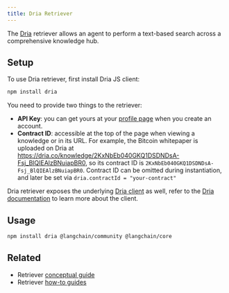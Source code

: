 ```yaml
---
title: Dria Retriever
---
```


The [Dria](https://dria.co/) retriever allows an agent to perform a text-based search across a comprehensive knowledge hub.

## Setup

To use Dria retriever, first install Dria JS client:

```bash npm
npm install dria
```
You need to provide two things to the retriever:

- **API Key**: you can get yours at your [profile page](https://dria.co/) when you create an account.
- **Contract ID**: accessible at the top of the page when viewing a knowledge or in its URL.
  For example, the Bitcoin whitepaper is uploaded on Dria at https://dria.co/knowledge/2KxNbEb040GKQ1DSDNDsA-Fsj_BlQIEAlzBNuiapBR0, so its contract ID is `2KxNbEb040GKQ1DSDNDsA-Fsj_BlQIEAlzBNuiapBR0`.
    Contract ID can be omitted during instantiation, and later be set via `dria.contractId = "your-contract"`

Dria retriever exposes the underlying [Dria client](https://npmjs.com/package/dria) as well, refer to the [Dria documentation](https://github.com/firstbatchxyz/dria-js-client?tab=readme-ov-file#usage) to learn more about the client.

## Usage

```bash npm
npm install dria @langchain/community @langchain/core
```


<Dria />

## Related

- Retriever [conceptual guide](/oss/concepts/retrievers)
- Retriever [how-to guides](/oss/how-to/#retrievers)
